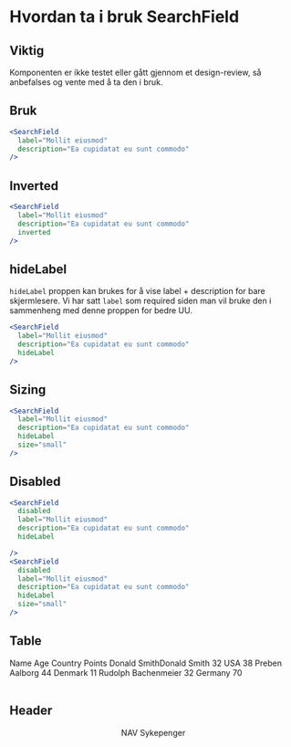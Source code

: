 

<Meta title="ds-react/form/search-field/intro" />

# Hvordan ta i bruk SearchField

## Viktig

Komponenten er ikke testet eller gått gjennom et design-review, så anbefalses og vente med å ta den i bruk.

## Bruk

```jsx
<SearchField
  label="Mollit eiusmod"
  description="Ea cupidatat eu sunt commodo"
/>
```

<Canvas>
  <div style={{ width: 300 }}>
    <SearchField
      label="Mollit eiusmod"
      description="Ea cupidatat eu sunt commodo"
    />
  </div>
</Canvas>

## Inverted

```jsx
<SearchField
  label="Mollit eiusmod"
  description="Ea cupidatat eu sunt commodo"
  inverted
/>
```

<Canvas>
  <div
    style={{
      width: 300,
      padding: "1rem",
      background: "var(--navds-global-color-gray-900)",
    }}
  >
    <SearchField
      inverted
      label="Mollit eiusmod"
      description="Ea cupidatat eu sunt commodo"
    />
  </div>
</Canvas>

## hideLabel

`hideLabel` proppen kan brukes for å vise label + description for bare skjermlesere.
Vi har satt `label` som required siden man vil bruke den i sammenheng med denne proppen for bedre UU.

```jsx
<SearchField
  label="Mollit eiusmod"
  description="Ea cupidatat eu sunt commodo"
  hideLabel
/>
```

<Canvas>
  <div style={{ width: 300 }}>
    <SearchField
      label="Mollit eiusmod"
      description="Ea cupidatat eu sunt commodo"
      hideLabel
    />
  </div>
</Canvas>

## Sizing

```jsx
<SearchField
  label="Mollit eiusmod"
  description="Ea cupidatat eu sunt commodo"
  hideLabel
  size="small"
/>
```

<Canvas>
  <div style={{ width: 300 }}>
    <SearchField
      label="Mollit eiusmod"
      description="Ea cupidatat eu sunt commodo"
      hideLabel
      size="small"
    />
  </div>
</Canvas>

## Disabled

```jsx
<SearchField
  disabled
  label="Mollit eiusmod"
  description="Ea cupidatat eu sunt commodo"
  hideLabel

/>
<SearchField
  disabled
  label="Mollit eiusmod"
  description="Ea cupidatat eu sunt commodo"
  hideLabel
  size="small"
/>
```

<Canvas>
  <div style={{ width: 300 }}>
    <SearchField
      disabled
      label="Mollit eiusmod"
      description="Ea cupidatat eu sunt commodo"
      hideLabel
    />
  </div>
  <SearchField
    disabled
    label="Mollit eiusmod"
    description="Ea cupidatat eu sunt commodo"
    hideLabel
    size="small"
  />
</Canvas>

## Table

<Canvas>
  <Table>
    <Table.Body>
      <Table.Row>
        <Table.HeaderCell scope="col">
          <SearchField
            label="Mollit eiusmod"
            description="Ea cupidatat eu sunt commodo"
            hideLabel
          />
        </Table.HeaderCell>
      </Table.Row>
      <Table.Row>
        <Table.HeaderCell scope="col">Name</Table.HeaderCell>
        <Table.HeaderCell scope="col">Age</Table.HeaderCell>
        <Table.HeaderCell scope="col">Country</Table.HeaderCell>
        <Table.HeaderCell scope="col">Points</Table.HeaderCell>
      </Table.Row>
      <Table.Row>
        <Table.HeaderCell scope="row">
          Donald SmithDonald Smith
        </Table.HeaderCell>
        <Table.DataCell>32</Table.DataCell>
        <Table.DataCell>USA</Table.DataCell>
        <Table.DataCell>38</Table.DataCell>
      </Table.Row>
      <Table.Row>
        <Table.HeaderCell scope="row">Preben Aalborg</Table.HeaderCell>
        <Table.DataCell>44</Table.DataCell>
        <Table.DataCell>Denmark</Table.DataCell>
        <Table.DataCell>11</Table.DataCell>
      </Table.Row>
      <Table.Row>
        <Table.HeaderCell scope="row">Rudolph Bachenmeier</Table.HeaderCell>
        <Table.DataCell>32</Table.DataCell>
        <Table.DataCell>Germany</Table.DataCell>
        <Table.DataCell>70</Table.DataCell>
      </Table.Row>
    </Table.Body>
  </Table>
</Canvas>

## Header

<Header>
  <Header.Title href="#">NAV Sykepenger</Header.Title>
  <div style={{ margin: "auto 1rem auto auto" }}>
    <SearchField
      label="Mollit eiusmod"
      description="Ea cupidatat eu sunt commodo"
      hideLabel
      size="small"
      inverted
    />
  </div>
  <Header.User name="Ola Normann" />
</Header>
